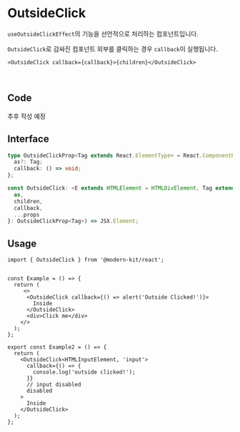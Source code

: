 
# OutsideClick

`useOutsideClickEffect`의 기능을 선언적으로 처리하는 컴포넌트입니다.

`OutsideClick`로 감싸진 컴포넌트 외부를 클릭하는 경우 `callback`이 실행됩니다.

```tsx
<OutsideClick callback={callback}>{children}</OutsideClick>
```

<br />

## Code
추후 작성 예정

## Interface
```ts title="typescript"
type OutsideClickProp<Tag extends React.ElementType> = React.ComponentProps<Tag> & { children: React.ReactNode } & {
  as?: Tag;
  callback: () => void;
};

const OutsideClick: <E extends HTMLElement = HTMLDivElement, Tag extends ElementType = 'div'>({
  as,
  children,
  callback,
  ...props
}: OutsideClickProp<Tag>) => JSX.Element;
```

## Usage
```tsx title="typescript"
import { OutsideClick } from '@modern-kit/react';


const Example = () => {
  return (
     <>
      <OutsideClick callback={() => alert('Outside Clicked!')}>
        Inside
      </OutsideClick>
      <div>Click me</div>
    </>
  );
};
```

```tsx title="typescript"
export const Example2 = () => {
  return (
    <OutsideClick<HTMLInputElement, 'input'>
      callback={() => {
        console.log('outside clicked!');
      }}
      // input disabled
      disabled
    >
      Inside
    </OutsideClick>
  );
};
```

<Example />